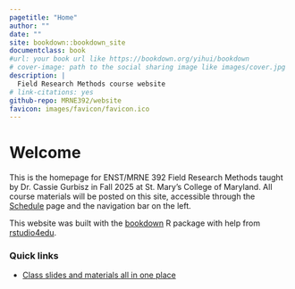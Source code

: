 ```yaml
--- 
pagetitle: "Home"
author: ""
date: ""
site: bookdown::bookdown_site
documentclass: book
#url: your book url like https://bookdown.org/yihui/bookdown
# cover-image: path to the social sharing image like images/cover.jpg
description: |
  Field Research Methods course website
# link-citations: yes
github-repo: MRNE392/website
favicon: images/favicon/favicon.ico
---
```

# Welcome {-}

This is the homepage for ENST/MRNE 392 Field Research Methods taught by Dr. Cassie Gurbisz in Fall 2025 at St. Mary's College of Maryland. All course materials will be posted on this site, accessible through the [Schedule](https://MRNE392.github.io/website-2025/schedule.html) page and the navigation bar on the left.

This website was built with the [bookdown](https://bookdown.org/yihui/bookdown) R package with help from [rstudio4edu](https://rstudio4edu.github.io/rstudio4edu-book/). 

### Quick links {-}

* [Class slides and materials all in one place](https://drive.google.com/drive/folders/1A1BKo5SIcn_bMJlgLz4NALcflAqqoPVd?usp=sharing)






